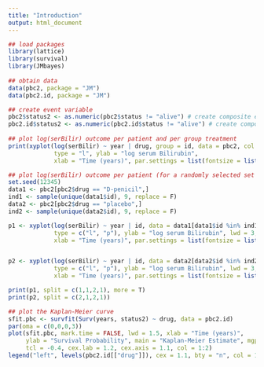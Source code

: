 ```yaml
---
title: "Introduction"
output: html_document
---
```





```r

## load packages
library(lattice)
library(survival)
library(JMbayes)
    
## obtain data
data(pbc2, package = "JM")
data(pbc2.id, package = "JM")

## create event variable
pbc2$status2 <- as.numeric(pbc2$status != "alive") # create composite event
pbc2.id$status2 <- as.numeric(pbc2.id$status != "alive") # create composite event
    
## plot log(serBilir) outcome per patient and per group treatment
print(xyplot(log(serBilir) ~ year | drug, group = id, data = pbc2, col = "dark grey",
             type = "l", ylab = "log serum Bilirubin",
             xlab = "Time (years)", par.settings = list(fontsize = list(text = 15, points = 10), layout.widths = list(right.padding = 6))))

## plot log(serBilir) outcome per patient (for a randomly selected set of patients) and per group treatment
set.seed(12345)
data1 <- pbc2[pbc2$drug == "D-penicil",]
ind1 <- sample(unique(data1$id), 9, replace = F)
data2 <- pbc2[pbc2$drug == "placebo",]
ind2 <- sample(unique(data2$id), 9, replace = F)

p1 <- xyplot(log(serBilir) ~ year | id, data = data1[data1$id %in% ind1, ],
             type = c("l", "p"), ylab = "log serum Bilirubin", lwd = 3, strip = FALSE, main = "D-penicil", col = 2, layout=c(3,3),
             xlab = "Time (years)", par.settings = list(fontsize = list(text = 15, points = 10), layout.widths = list(right.padding = 2)))


p2 <- xyplot(log(serBilir) ~ year | id, data = data2[data2$id %in% ind2, ], 
             type = c("l", "p"), ylab = "log serum Bilirubin", lwd = 3, strip = FALSE, main = "placebo", col = 2, layout=c(3,3),
             xlab = "Time (years)", par.settings = list(fontsize = list(text = 15, points = 10), layout.widths = list(right.padding = 2)))

print(p1, split = c(1,1,2,1), more = T)
print(p2, split = c(2,1,2,1))

## plot the Kaplan-Meier curve
sfit.pbc <- survfit(Surv(years, status2) ~ drug, data = pbc2.id)
par(oma = c(0,0,0,3))
plot(sfit.pbc, mark.time = FALSE, lwd = 1.5, xlab = "Time (years)",
     ylab = "Survival Probability", main = "Kaplan-Meier Estimate", mgp = c(2.4, 0.4, 0),
     tcl = -0.4, cex.lab = 1.2, cex.axis = 1.1, col = 1:2)
legend("left", levels(pbc2.id[["drug"]]), cex = 1.1, bty = "n", col = 1:2, lty = 1, lwd = 2)

```
